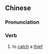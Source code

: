 {{also|捉贼}}
==Chinese==
{{zh-forms|s=捉贼}}

===Pronunciation===
{{zh-pron
|m=zhuōzéi
|c=zuk1 caak6-2
|cat=v
}}

===Verb===
{{zh-verb}}

# to [[catch]] a [[thief]]